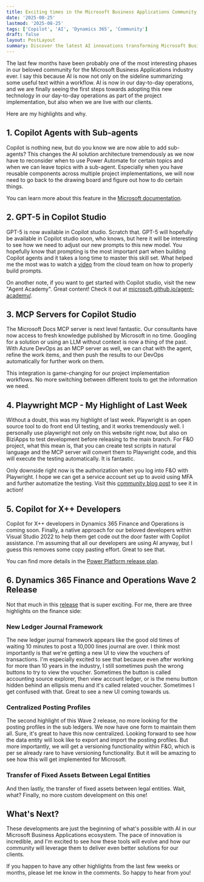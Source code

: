 ```yaml
---
title: Exciting times in the Microsoft Business Applications Community
date: '2025-08-25'
lastmod: '2025-08-25'
tags: ['Copilot', 'AI', 'Dynamics 365', 'Community']
draft: false
layout: PostLayout
summary: Discover the latest AI innovations transforming Microsoft Business Applications, from Copilot sub-agents to GPT-5 integration and MCP servers revolutionizing development workflows.
---
```


<TOCInline toc={props.toc} exclude="Table of content" collapse={true} asDisclosure toHeading={3} />

The last few months have been probably one of the most interesting phases in our beloved community for the Microsoft Business Applications industry ever. I say this because AI is now not only on the sideline summarizing some useful text within a workflow. AI is now in our day-to-day operations, and we are finally seeing the first steps towards adopting this new technology in our day-to-day operations as part of the project implementation, but also when we are live with our clients.

Here are my highlights and why.

## 1. Copilot Agents with Sub-agents

Copilot is nothing new, but do you know we are now able to add sub-agents? This changes the AI solution architecture tremendously as we now have to reconsider when to use Power Automate for certain topics and when we can leave topics with a sub-agent. Especially when you have reusable components across multiple project implementations, we will now need to go back to the drawing board and figure out how to do certain things.

<ImageWithLightBox
  src="/static/images/blogs/exciting-times-in-the-community/copilot-sub-agents.png"
  alt="Copilot Studio Sub-agents"
  caption="Copilot Studio now supports sub-agents for more complex AI architectures"
/>

You can learn more about this feature in the [Microsoft documentation](https://learn.microsoft.com/en-us/microsoft-copilot-studio/authoring-add-other-agents).

## 2. GPT-5 in Copilot Studio

GPT-5 is now available in Copilot studio. Scratch that. GPT-5 will hopefully be available in Copilot studio soon, who knows, but here it will be interesting to see how we need to adjust our new prompts to this new model. You hopefully know that prompting is the most important part when building Copilot agents and it takes a long time to master this skill set. What helped me the most was to watch a [video](https://www.youtube.com/watch?v=ysPbXH0LpIE) from the cloud team on how to properly build prompts.

On another note, if you want to get started with Copilot studio, visit the new "Agent Academy". Great content! Check it out at [microsoft.github.io/agent-academy/](https://microsoft.github.io/agent-academy/).

<ImageWithLightBox
  src="/static/images/blogs/exciting-times-in-the-community/mcs-agent-academy-recruit-badge.png"
  alt="Agent Academy Recruit Badge"
  caption="Super cute Agent Academy Recruit Badge"
/>

## 3. MCP Servers for Copilot Studio

The Microsoft Docs MCP server is next level fantastic. Our consultants have now access to fresh knowledge published by Microsoft in no time. Googling for a solution or using an LLM without context is now a thing of the past. With Azure DevOps as an MCP server as well, we can chat with the agent, refine the work items, and then push the results to our DevOps automatically for further work on them.

This integration is game-changing for our project implementation workflows. No more switching between different tools to get the information we need.

## 4. Playwright MCP - My Highlight of Last Week

Without a doubt, this was my highlight of last week. Playwright is an open source tool to do front end UI testing, and it works tremendously well. I personally use playwright not only on this website right now, but also on BiziApps to test development before releasing to the main branch. 
For F&O project, what this mean is, that you can create test scripts in natural language and the MCP server will convert them to Playwright code, and this will execute the testing automatically. It is fantastic.

Only downside right now is the authorization when you log into F&O with Playwright. I hope we can get a service account set up to avoid using MFA and further automatize the testing. Visit this  [community blog post](https://community.dynamics.com/blogs/post/?postid=fffe2675-9c79-f011-b4cb-7ced8d178aca) to see it in action!

## 5. Copilot for X++ Developers

Copilot for X++ developers in Dynamics 365 Finance and Operations is coming soon. Finally, a native approach for our beloved developers within Visual Studio 2022 to help them get code out the door faster with Copilot assistance. I'm assuming that all our developers are using AI anyway, but I guess this removes some copy pasting effort. Great to see that.

You can find more details in the [Power Platform release plan](https://learn.microsoft.com/en-us/power-platform/release-plan/2025wave1/data-platform/copilot-support-finance-operations-development).

## 6. Dynamics 365 Finance and Operations Wave 2 Release

Not that much in this [release](https://learn.microsoft.com/en-us/dynamics365/release-plan/2025wave2/enterprise-resource-planning/dynamics365-finance/) that is super exciting. For me, there are three highlights on the finance side:

### New Ledger Journal Framework

The new ledger journal framework appears like the good old times of waiting 10 minutes to post a 10,000 lines journal are over. I think most importantly is that we're getting a new UI to view the vouchers of transactions. I'm especially excited to see that because even after working for more than 10 years in the industry, I still sometimes push the wrong buttons to try to view the voucher. Sometimes the button is called accounting source explorer, then view account ledger, or is the menu button hidden behind an ellipsis menu and it's called related voucher. Sometimes I get confused with that. Great to see a new UI coming towards us.
<ImageWithLightBox
  src="/static/images/blogs/exciting-times-in-the-community/new-voucher-ui.png"
  alt="New Voucher UI in D365 F&O"
  caption="New Voucher UI in D365 F&O"
/>
### Centralized Posting Profiles

The second highlight of this Wave 2 release, no more looking for the posting profiles in the sub ledgers. We now have one form to maintain them all. Sure, it's great to have this now centralized. Looking forward to see how the data entity will look like to export and import the posting profiles. But more importantly, we will get a versioning functionality within F&O, which is per se already rare to have versioning functionality. But it will be amazing to see how this will get implemented for Microsoft.

### Transfer of Fixed Assets Between Legal Entities

And then lastly, the transfer of fixed assets between legal entities. Wait, what? Finally, no more custom development on this one!

## What's Next?

These developments are just the beginning of what's possible with AI in our Microsoft Business Applications ecosystem. The pace of innovation is incredible, and I'm excited to see how these tools will evolve and how our community will leverage them to deliver even better solutions for our clients.

If you happen to have any other highlights from the last few weeks or months, please let me know in the comments. So happy to hear from you!
